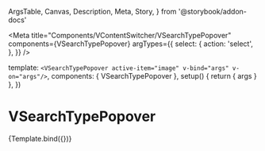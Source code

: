   ArgsTable,
  Canvas,
  Description,
  Meta,
  Story,
} from '@storybook/addon-docs'


<Meta
  title="Components/VContentSwitcher/VSearchTypePopover"
  components={VSearchTypePopover}
  argTypes={{
    select: {
      action: 'select',
    },
  }}
/>

  template: `<VSearchTypePopover active-item="image" v-bind="args" v-on="args"/>`,
  components: { VSearchTypePopover },
  setup() {
    return { args }
  },
})

# VSearchTypePopover

<Description of={VSearchTypePopover} />

<ArgsTable of={VSearchTypePopover} />

<Canvas>
  <Story height="480px" name="Default">
    {Template.bind({})}
  </Story>
</Canvas>
